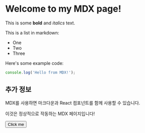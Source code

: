 
# Welcome to my MDX page!

This is some **bold** and _italics_ text.

This is a list in markdown:

- One
- Two
- Three

Here's some example code:

```js
console.log('Hello from MDX!');
```

## 추가 정보

MDX를 사용하면 마크다운과 React 컴포넌트를 함께 사용할 수 있습니다.

이것은 정상적으로 작동하는 MDX 페이지입니다!

<Button>Click me</Button>
